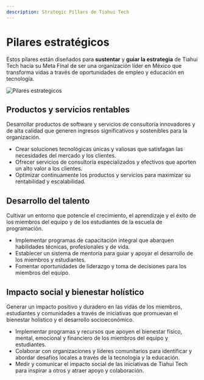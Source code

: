 ```yaml
---
description: Strategic Pillars de Tiahui Tech
---
```



# Pilares estratégicos

Estos pilares están diseñados para **sustentar** y **guiar la estrategia** de Tiahui Tech hacia su Meta Final de ser una organización líder en México que transforma vidas a través de oportunidades de empleo y educación en tecnología.

![Pilares estrategicos](../imgs/strategic-pillars.png)

## Productos y servicios rentables

<Admonition type="info" icon="💰" title="Productos y servicios rentables">
  <p>Desarrollar productos de software y servicios de consultoría innovadores y de alta calidad que generen ingresos significativos y sostenibles para la organización.</p>
  <ul>
    <li>Crear soluciones tecnológicas únicas y valiosas que satisfagan las necesidades del mercado y los clientes.</li>
    <li>Ofrecer servicios de consultoría especializados y efectivos que aporten un alto valor a los clientes.</li>
    <li>Optimizar continuamente los productos y servicios para maximizar su rentabilidad y escalabilidad.</li>
  </ul>
</Admonition>

## Desarrollo del talento

<Admonition type="note" icon="🌟" title="Desarrollo del talento">
  <p>Cultivar un entorno que potencie el crecimiento, el aprendizaje y el éxito de los miembros del equipo y de los estudiantes de la escuela de programación.</p>
  <ul>
    <li>Implementar programas de capacitación integral que abarquen habilidades técnicas, profesionales y de vida.</li>
    <li>Establecer un sistema de mentoría para guiar y apoyar el desarrollo de los miembros y estudiantes.</li>
    <li>Fomentar oportunidades de liderazgo y toma de decisiones para los miembros del equipo.</li>
  </ul>
</Admonition>

## Impacto social y bienestar holístico

<Admonition type="success" icon="🌍" title="Impacto social y bienestar holístico">
  <p>Generar un impacto positivo y duradero en las vidas de los miembros, estudiantes y comunidades a través de iniciativas que promuevan el bienestar holístico y el desarrollo socioeconómico.</p>
  <ul>
    <li>Implementar programas y recursos que apoyen el bienestar físico, mental, emocional y financiero de los miembros del equipo y estudiantes.</li>
    <li>Colaborar con organizaciones y líderes comunitarios para identificar y abordar desafíos locales a través de la tecnología y la educación.</li>
    <li>Medir y comunicar el impacto social de las iniciativas de Tiahui Tech para inspirar a otros y atraer apoyo y colaboración.</li>
  </ul>
</Admonition>
